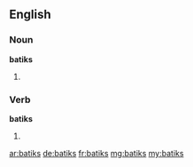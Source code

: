==English==

===Noun===
'''batiks'''

# {{plural of|batik}}

===Verb===
'''batiks'''

# {{en-third-person singular of|batik}}

[[ar:batiks]]
[[de:batiks]]
[[fr:batiks]]
[[mg:batiks]]
[[my:batiks]]